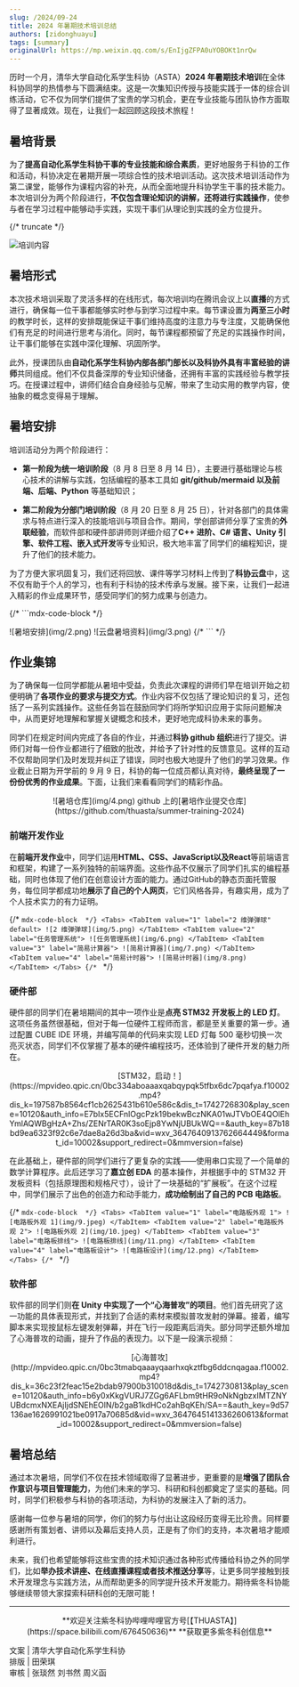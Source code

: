 ```yaml
---
slug: /2024/09-24
title: 2024 年暑期技术培训总结
authors: [zidonghuayu]
tags: [summary]
originalUrl: https://mp.weixin.qq.com/s/EnIjgZFPA0uYOBOKt1nrQw
---
```


历时一个月，清华大学自动化系学生科协（ASTA）**2024 年暑期技术培训**在全体科协同学的热情参与下圆满结束。这是一次集知识传授与技能实践于一体的综合训练活动，它不仅为同学们提供了宝贵的学习机会，更在专业技能与团队协作方面取得了显著成效。现在，让我们一起回顾这段技术旅程！

## 暑培背景

为了**提高自动化系学生科协干事的专业技能和综合素质**，更好地服务于科协的工作和活动，科协决定在暑期开展一项综合性的技术培训活动。这次技术培训活动作为第二课堂，能够作为课程内容的补充，从而全面地提升科协学生干事的技术能力。本次培训分为两个阶段进行，**不仅包含理论知识的讲解，还将进行实践操作**，使参与者在学习过程中能够动手实践，实现干事们从理论到实践的全方位提升。

{/* truncate */}

![培训内容](img/1.png)

## 暑培形式

本次技术培训采取了灵活多样的在线形式，每次培训均在腾讯会议上以**直播**的方式进行，确保每一位干事都能够实时参与到学习过程中来。每节课设置为**两至三小时**的教学时长，这样的安排既能保证干事们维持高度的注意力与专注度，又能确保他们有充足的时间进行思考与消化。同时，每节课程都预留了充足的实践操作时间，让干事们能够在实践中深化理解、巩固所学。

此外，授课团队由**自动化系学生科协内部各部门部长以及科协外具有丰富经验的讲师**共同组成。他们不仅具备深厚的专业知识储备，还拥有丰富的实践经验与教学技巧。在授课过程中，讲师们结合自身经验与见解，带来了生动实用的教学内容，使抽象的概念变得易于理解。

## 暑培安排

培训活动分为两个阶段进行：

- **第一阶段为统一培训阶段**（8 月 8 日至 8 月 14 日），主要进行基础理论与核心技术的讲解与实践，包括编程的基本工具如 **git/github/mermaid 以及前端、后端、Python** 等基础知识；

- **第二阶段为分部门培训阶段**（8 月 20 日至 8 月 25 日），针对各部门的具体需求与特点进行深入的技能培训与项目合作。期间，学创部讲师分享了宝贵的**外联经验**，而软件部和硬件部讲师则详细介绍了**C++ 进阶、C# 语言、Unity 引擎、软件工程、嵌入式开发**等专业知识，极大地丰富了同学们的编程知识，提升了他们的技术能力。

为了方便大家巩固复习，我们还将回放、课件等学习材料上传到了**科协云盘**中，这不仅有助于个人的学习，也有利于科协的技术传承与发展。接下来，让我们一起进入精彩的作业成果环节，感受同学们的努力成果与创造力。

{/* ```mdx-code-block  */}

<Tabs>
  <TabItem value="1" label="暑培安排" default>
    ![暑培安排](img/2.png)
  </TabItem>
  <TabItem value="2" label="云盘暑培资料">
    ![云盘暑培资料](img/3.png)
  </TabItem>
</Tabs>
{/* ``` */}

## 作业集锦

为了确保每一位同学都能从暑培中受益，负责此次课程的讲师们早在培训开始之初便明确了**各项作业的要求与提交方式**。作业内容不仅包括了理论知识的复习，还包括了一系列实践操作。这些任务旨在鼓励同学们将所学知识应用于实际问题解决中，从而更好地理解和掌握关键概念和技术，更好地完成科协未来的事务。

同学们在规定时间内完成了各自的作业，并通过**科协 github 组织**进行了提交。讲师们对每一份作业都进行了细致的批改，并给予了针对性的反馈意见。这样的互动不仅帮助同学们及时发现并纠正了错误，同时也极大地提升了他们的学习效果。作业截止日期为开学前的 9 月 9 日，科协的每一位成员都认真对待，**最终呈现了一份份优秀的作业成果**。下面，让我们来看看同学们的精彩作品。

<center>
![暑培仓库](img/4.png)
github 上的[暑培作业提交仓库](https://github.com/thuasta/summer-training-2024)
</center>

### 前端开发作业

在**前端开发作业**中，同学们运用**HTML、CSS、JavaScript以及React**等前端语言和框架，构建了一系列独特的前端界面。这些作品不仅展示了同学们扎实的编程基础，同时也体现了他们在创意设计方面的能力。通过GitHub的静态页面托管服务，每位同学都成功地**展示了自己的个人网页**，它们风格各异，有趣实用，成为了个人技术实力的有力证明。

{/* ```mdx-code-block  */}
<Tabs>
  <TabItem value="1" label="2 维弹弹球" default>
    ![2 维弹弹球](img/5.png)
  </TabItem>
  <TabItem value="2" label="任务管理系统">
    ![任务管理系统](img/6.png)
  </TabItem>
  <TabItem value="3" label="简易计算器">
    ![简易计算器](img/7.png)
  </TabItem>
  <TabItem value="4" label="简易计时器">
    ![简易计时器](img/8.png)
  </TabItem>
</Tabs>
{/* ``` */}

### 硬件部

硬件部的同学们在暑培期间的其中一项作业是**点亮 STM32 开发板上的 LED 灯**。这项任务虽然很基础，但对于每一位硬件工程师而言，都是至关重要的第一步。通过配置 CUBE IDE 环境，并编写简单的代码来实现 LED 灯每 500 毫秒切换一次亮灭状态，同学们不仅掌握了基本的硬件编程技巧，还体验到了硬件开发的魅力所在。

<center>
[STM32，启动！](https://mpvideo.qpic.cn/0bc334aboaaaxqabqypqk5tfbx6dc7pqafya.f10002.mp4?dis_k=197587b8564cf1cb2625431b610e586c&dis_t=1742726830&play_scene=10120&auth_info=E7bIx5ECFnlOgcPzk19bekwBczNKA01wJTVbOE4QOlEhYmlAQWBgHzA+Zhs/ZENrTAR0K3soEjp8YwNjUBUkWQ==&auth_key=87b18bd9ea6323f92c6e7dae8a26d3ba&vid=wxv_3647640913762664449&format_id=10002&support_redirect=0&mmversion=false)
</center>

在此基础上，硬件部的同学们进行了更复杂的实践——使用串口实现了一个简单的数学计算程序。此后还学习了**嘉立创 EDA** 的基本操作，并根据手中的 STM32 开发板资料（包括原理图和规格尺寸），设计了一块基础的“扩展板”。在这个过程中，同学们展示了出色的创造力和动手能力，**成功绘制出了自己的 PCB 电路板**。

{/* ```mdx-code-block  */}
<Tabs>
  <TabItem value="1" label="电路板外观 1">
    ![电路板外观 1](img/9.jpeg)
  </TabItem>
  <TabItem value="2" label="电路板外观 2">
    ![电路板外观 2](img/10.jpeg)
  </TabItem>
  <TabItem value="3" label="电路板排线">
    ![电路板排线](img/11.png)
  </TabItem>
  <TabItem value="4" label="电路板设计">
    ![电路板设计](img/12.png)
  </TabItem>
</Tabs>
{/* ``` */}

### 软件部

软件部的同学们则**在 Unity 中实现了一个“心海普攻”的项目**。他们首先研究了这一功能的具体表现形式，并找到了合适的素材来模拟普攻发射的弹幕。接着，编写脚本来实现按鼠标左键发射弹幕，并在飞行一段距离后消失。部分同学还额外增加了心海普攻的动画，提升了作品的表现力。以下是一段演示视频：

<center>
[心海普攻](http://mpvideo.qpic.cn/0bc3tmabqaaayqaarhxqkztfbg6ddcnqagaa.f10002.mp4?dis_k=36c23f2feac15e2bdab97900b310018d&dis_t=1742730813&play_scene=10120&auth_info=b6y0xKkgVURJ7ZGg6AFLbm9tHR9oNkNgbzxIMTZNYUBdcmxNXEAjIjdSNEhEOlN/b2gaB1kdHCo2ahBqKEh/SA==&auth_key=9d57136ae1626991021be0917a70685d&vid=wxv_3647645141336260613&format_id=10002&support_redirect=0&mmversion=false)
</center>

## 暑培总结

通过本次暑培，同学们不仅在技术领域取得了显著进步，更重要的是**增强了团队合作意识与项目管理能力**，为他们未来的学习、科研和科创都奠定了坚实的基础。同时，同学们积极参与科协的各项活动，为科协的发展注入了新的活力。

感谢每一位参与暑培的同学，你们的努力与付出让这段经历变得无比珍贵。同样要感谢所有策划者、讲师以及幕后支持人员，正是有了你们的支持，本次暑培才能顺利进行。

未来，我们也希望能够将这些宝贵的技术知识通过各种形式传播给科协之外的同学们，比如**举办技术讲座、在线直播课程或者技术推送分享**等，让更多同学接触到技术开发理念与实践方法，从而帮助更多的同学提升技术开发能力。期待紫冬科协能够继续带领大家探索科研科创的无限可能！

---

<center>
**欢迎关注紫冬科协哔哩哔哩官方号[【THUASTA】](https://space.bilibili.com/676450636)**  
**获取更多紫冬科创信息**
</center>

文案 | 清华大学自动化系学生科协  
排版 | 田荣琪  
审核 | 张琰然 刘书然 周义函
